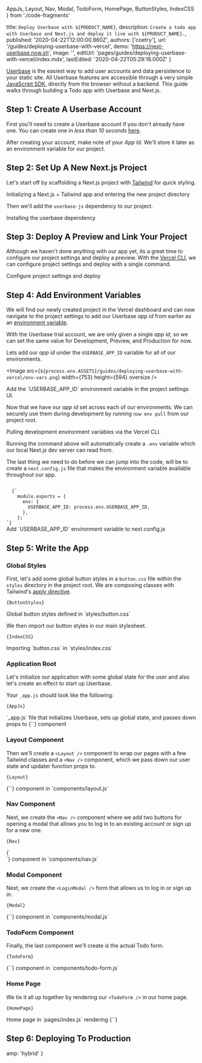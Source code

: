   AppJs,
  Layout,
  Nav,
  Modal,
  TodoForm,
  HomePage,
  ButtonStyles,
  IndexCSS
} from './code-fragments'

  title: `Deploy Userbase with ${PRODUCT_NAME}`,
  description: `Create a todo app with Userbase and Next.js and deploy it live with ${PRODUCT_NAME}.`,
  published: '2020-04-22T12:00:00.860Z',
  authors: ['coetry'],
  url: '/guides/deploying-userbase-with-vercel',
  demo: 'https://next-userbase.now.sh',
  image: '',
  editUrl: 'pages/guides/deploying-userbase-with-vercel/index.mdx',
  lastEdited: '2020-04-22T05:29:18.000Z'
}

[Userbase](https://userbase.com/) is the easiest way to add user accounts and data persistence to your static site.
All Userbase features are accessible through a very simple [JavaScript SDK](https://userbase.com/docs/sdk/), directly from the browser without a backend.
This guide walks through building a Todo app with Userbase and Next.js.

## Step 1: Create A Userbase Account

First you'll need to create a Userbase account if you don't already have one. You can create one in _less than 10 seconds_ [here](https://v1.userbase.com/#create-admin).

After creating your account, make note of your _App Id_. We'll store it later as an environment variable for our project.

## Step 2: Set Up A New Next.js Project

Let's start off by scaffolding a Next.js project with [Tailwind](https://tailwindcss.com/) for quick styling.

<Snippet dark text="npm init next-app --example with-tailwindcss next-userbase && cd next-userbase" />
<Caption>Initializing a Next.js + Tailwind app and entering the new project directory</Caption>

Then we'll add the `userbase-js` dependency to our project.

<Snippet dark text="npm install userbase-js" />
<Caption>Installing the userbase dependency</Caption>

## Step 3: Deploy A Preview and Link Your Project

Although we haven't done anything with our app yet, its a great time to configure our project settings and deploy a preview. With the [Vercel CLI](https://vercel.com/download), we can
configure project settings and deploy with a single command.

<Snippet dark text="now" />
<Caption>Configure project settings and deploy</Caption>

## Step 4: Add Environment Variables

We will find our newly created project in the Vercel dashboard and can now navigate to the project settings to add our Userbase _app id_ from earlier as
an [environment variable](https://vercel.com/docs/v2/build-step#environment-variables).

With the Userbase trial account, we are only given a single _app id_, so we can set the same value for Development, Preview, and Production for now.

Lets add our _app id_ under the `USERBASE_APP_ID` variable for all of our environments.

<Image
  src={`
  ${process.env.ASSETS}/guides/deploying-userbase-with-vercel/env-vars.png
`}
  width={753}
  height={594}
  oversize
/>

<Caption>
  Add the `USERBASE_APP_ID` environment variable in the project settings UI.
</Caption>

Now that we have our _app id_ set across each of our environments. We can securely use them during development
by running `now env pull` from our project root.

<Snippet dark text="now env pull" />
<Caption>Pulling development environment variables via the Vercel CLI.</Caption>

Running the command above will automatically create a `.env` variable which our local Next.js dev server can read from.

The last thing we need to do before we can jump into the code, will be to create a `next.config.js` file that makes the environment variable
available throughout our app.

<Code lang="js">
  {`
    module.exports = {
      env: {
        USERBASE_APP_ID: process.env.USERBASE_APP_ID,
      },
    };
`}
</Code>
<Caption>Add `USERBASE_APP_ID` environment variable to next.config.js</Caption>

## Step 5: Write the App

### Global Styles

First, let's add some global button styles in a `button.css` file within the `styles` directory in the project root. We are composing classes with Tailwind's [apply directive](https://tailwindcss.com/docs/extracting-components#extracting-css-components-with-apply).

<Code lang="js">{ButtonStyles}</Code>
<Caption>Global button styles defined in `styles/button.css`</Caption>

We then import our button styles in our main stylesheet.

<Code lang="js">{IndexCSS}</Code>
<Caption>Importing `button.css` in `styles/index.css`</Caption>

### Application Root

Let's initialize our application with some global state for the user and also let's create
an effect to start up Userbase.

Your `_app.js` should look like the following:

<Code lang="js">{AppJs}</Code>
<Caption>`_app.js` file that initializes Userbase, sets up global state, and passes down props to {`<Layout />`} component </Caption>

### Layout Component

Then we'll create a `<Layout />` component to wrap our pages with a few Tailwind classes and a `<Nav />` component, which we pass down our user state and updater function props to.

<Code lang="js">{Layout}</Code>
<Caption>{`<Layout />`} component in `components/layout.js`</Caption>

### Nav Component

Next, we create the `<Nav />` component where we add two buttons for opening a modal that allows you to log in to an existing account or sign up for a new one.

<Code lang="js">{Nav}</Code>
<Caption>{`<Nav />`} component in `components/nav.js`</Caption>

### Modal Component

Next, we create the `<LoginModal />` form that allows us to log in or sign up in.

<Code lang="js">{Modal}</Code>
<Caption>{`<LoginModal />`} component in `components/modal.js`</Caption>

### TodoForm Component

Finally, the last component we'll create is the actual Todo form.

<Code lang="js">{TodoForm}</Code>
<Caption>{`<TodoForm />`} component in `components/todo-form.js`</Caption>

### Home Page

We tie it all up together by rendering our `<TodoForm />` in our home page.

<Code lang="js">{HomePage}</Code>
<Caption>Home page in `pages/index.js` rendering {`<TodoForm />`}</Caption>

## Step 6: Deploying To Production

<DeploySection meta={meta} />


  amp: 'hybrid'
}
